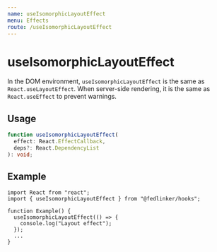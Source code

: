 ```yaml
---
name: useIsomorphicLayoutEffect
menu: Effects
route: /useIsomorphicLayoutEffect
---
```


# useIsomorphicLayoutEffect

In the DOM environment, `useIsomorphicLayoutEffect` is the same as `React.useLayoutEffect`. When server-side rendering, it is the same as `React.useEffect` to prevent warnings.

## Usage

```ts
function useIsomorphicLayoutEffect(
  effect: React.EffectCallback,
  deps?: React.DependencyList
): void;
```

## Example

```tsx
import React from "react";
import { useIsomorphicLayoutEffect } from "@fedlinker/hooks";

function Example() {
  useIsomorphicLayoutEffect(() => {
    console.log("Layout effect");
  });
  ...
}
```
